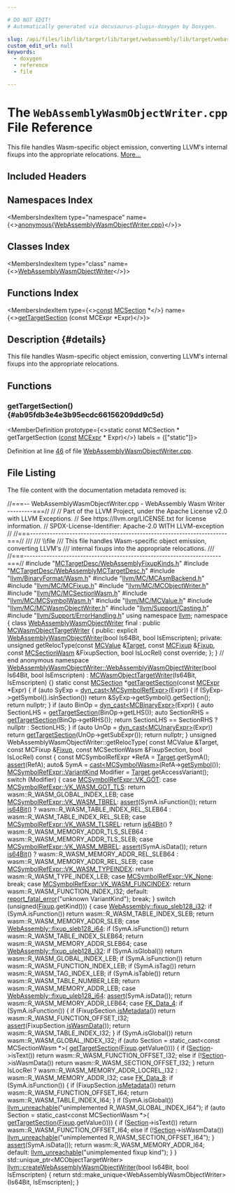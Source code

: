 ```yaml
---

# DO NOT EDIT!
# Automatically generated via docusaurus-plugin-doxygen by Doxygen.

slug: /api/files/lib/lib/target/lib/target/webassembly/lib/target/webassembly/mctargetdesc/webassemblywasmobjectwriter-cpp
custom_edit_url: null
keywords:
  - doxygen
  - reference
  - file

---
```





# The `WebAssemblyWasmObjectWriter.cpp` File Reference

<DoxygenPage pluginConfig={pluginConfig}>

This file handles Wasm-specific object emission, converting LLVM&#39;s internal fixups into the appropriate relocations. <a href="#details">More...</a>

## Included Headers

<IncludesList>
<IncludesListItem
  filePath="MCTargetDesc/WebAssemblyFixupKinds.h"
  permalink="/docs/api/files/lib/lib/target/lib/target/webassembly/lib/target/webassembly/mctargetdesc/webassemblyfixupkinds-h"
  isLocal="true" />
<IncludesListItem
  filePath="MCTargetDesc/WebAssemblyMCTargetDesc.h"
  permalink="/docs/api/files/lib/lib/target/lib/target/webassembly/lib/target/webassembly/mctargetdesc/webassemblymctargetdesc-h"
  isLocal="true" />
<IncludesListItem
  filePath="llvm/BinaryFormat/Wasm.h"
  permalink="/docs/api/files/include/include/llvm/include/llvm/binaryformat/wasm-h"
  isLocal="true" />
<IncludesListItem
  filePath="llvm/MC/MCAsmBackend.h"
  permalink="/docs/api/files/include/include/llvm/include/llvm/mc/mcasmbackend-h"
  isLocal="true" />
<IncludesListItem
  filePath="llvm/MC/MCFixup.h"
  permalink="/docs/api/files/include/include/llvm/include/llvm/mc/mcfixup-h"
  isLocal="true" />
<IncludesListItem
  filePath="llvm/MC/MCObjectWriter.h"
  permalink="/docs/api/files/include/include/llvm/include/llvm/mc/mcobjectwriter-h"
  isLocal="true" />
<IncludesListItem
  filePath="llvm/MC/MCSectionWasm.h"
  permalink="/docs/api/files/include/include/llvm/include/llvm/mc/mcsectionwasm-h"
  isLocal="true" />
<IncludesListItem
  filePath="llvm/MC/MCSymbolWasm.h"
  permalink="/docs/api/files/include/include/llvm/include/llvm/mc/mcsymbolwasm-h"
  isLocal="true" />
<IncludesListItem
  filePath="llvm/MC/MCValue.h"
  permalink="/docs/api/files/include/include/llvm/include/llvm/mc/mcvalue-h"
  isLocal="true" />
<IncludesListItem
  filePath="llvm/MC/MCWasmObjectWriter.h"
  permalink="/docs/api/files/include/include/llvm/include/llvm/mc/mcwasmobjectwriter-h"
  isLocal="true" />
<IncludesListItem
  filePath="llvm/Support/Casting.h"
  permalink="/docs/api/files/include/include/llvm/include/llvm/support/casting-h"
  isLocal="true" />
<IncludesListItem
  filePath="llvm/Support/ErrorHandling.h"
  permalink="/docs/api/files/include/include/llvm/include/llvm/support/errorhandling-h"
  isLocal="true" />
</IncludesList>

## Namespaces Index

<MembersIndex>

<MembersIndexItem
  type="namespace"
  name={<><a href="/docs/api/namespaces/anonymous-webassemblywasmobjectwriter-cpp-">anonymous&#123;WebAssemblyWasmObjectWriter.cpp&#125;</a></>}>
</MembersIndexItem>

</MembersIndex>

## Classes Index

<MembersIndex>

<MembersIndexItem
  type="class"
  name={<><a href="/docs/api/classes/anonymous-namespace-webassemblywasmobjectwriter-cpp-/webassemblywasmobjectwriter">WebAssemblyWasmObjectWriter</a></>}>
</MembersIndexItem>

</MembersIndex>

## Functions Index

<MembersIndex>

<MembersIndexItem
  type={<><a href="/docs/api/files/lib/lib/target/lib/target/aarch64/aarch64promoteconstant-cpp/#a90f8350fecae261c25be85d38b451bff">const</a> <a href="/docs/api/classes/llvm/mcsection">MCSection</a> &#42;</>}
  name={<><a href="#ab95fdb3e4e3b95ecdc66156209dd9c5d">getTargetSection</a> (const MCExpr &#42;Expr)</>}>
</MembersIndexItem>

</MembersIndex>

## Description {#details}

This file handles Wasm-specific object emission, converting LLVM&#39;s internal fixups into the appropriate relocations.

<SectionDefinition>

## Functions

### getTargetSection() {#ab95fdb3e4e3b95ecdc66156209dd9c5d}

<MemberDefinition
  prototype={<>static const MCSection &#42; getTargetSection (<a href="/docs/api/files/lib/lib/target/lib/target/aarch64/aarch64promoteconstant-cpp/#a90f8350fecae261c25be85d38b451bff">const</a> <a href="/docs/api/classes/llvm/mcexpr">MCExpr</a> &#42; Expr)</>}
  labels = {["static"]}>

Definition at line <a href="#l00046">46</a> of file <a href="/docs/api/files/lib/lib/target/lib/target/webassembly/lib/target/webassembly/mctargetdesc/webassemblywasmobjectwriter-cpp">WebAssemblyWasmObjectWriter.cpp</a>.
</MemberDefinition>

</SectionDefinition>

## File Listing

The file content with the documentation metadata removed is:

<ProgramListing>

<Link id="l00001" /><CodeLine lineNumber="1"><Highlight kind="comment">//===-- WebAssemblyWasmObjectWriter.cpp - WebAssembly Wasm Writer ---------===//</Highlight><Highlight kind="normal"></Highlight></CodeLine>
<Link id="l00002" /><CodeLine lineNumber="2"><Highlight kind="normal"></Highlight><Highlight kind="comment">//</Highlight><Highlight kind="normal"></Highlight></CodeLine>
<Link id="l00003" /><CodeLine lineNumber="3"><Highlight kind="normal"></Highlight><Highlight kind="comment">// Part of the LLVM Project, under the Apache License v2.0 with LLVM Exceptions.</Highlight><Highlight kind="normal"></Highlight></CodeLine>
<Link id="l00004" /><CodeLine lineNumber="4"><Highlight kind="normal"></Highlight><Highlight kind="comment">// See https://llvm.org/LICENSE.txt for license information.</Highlight><Highlight kind="normal"></Highlight></CodeLine>
<Link id="l00005" /><CodeLine lineNumber="5"><Highlight kind="normal"></Highlight><Highlight kind="comment">// SPDX-License-Identifier: Apache-2.0 WITH LLVM-exception</Highlight><Highlight kind="normal"></Highlight></CodeLine>
<Link id="l00006" /><CodeLine lineNumber="6"><Highlight kind="normal"></Highlight><Highlight kind="comment">//</Highlight><Highlight kind="normal"></Highlight></CodeLine>
<Link id="l00007" /><CodeLine lineNumber="7"><Highlight kind="normal"></Highlight><Highlight kind="comment">//===----------------------------------------------------------------------===//</Highlight><Highlight kind="comment"></Highlight></CodeLine>
<Link id="l00008" /><CodeLine lineNumber="8"><Highlight kind="comment">///</Highlight></CodeLine>
<Link id="l00009" /><CodeLine lineNumber="9"><Highlight kind="comment">/// \\file</Highlight></CodeLine>
<Link id="l00010" /><CodeLine lineNumber="10"><Highlight kind="comment">/// This file handles Wasm-specific object emission, converting LLVM&#39;s</Highlight></CodeLine>
<Link id="l00011" /><CodeLine lineNumber="11"><Highlight kind="comment">/// internal fixups into the appropriate relocations.</Highlight></CodeLine>
<Link id="l00012" /><CodeLine lineNumber="12"><Highlight kind="comment">///</Highlight><Highlight kind="normal"></Highlight></CodeLine>
<Link id="l00013" /><CodeLine lineNumber="13"><Highlight kind="normal"></Highlight><Highlight kind="comment">//===----------------------------------------------------------------------===//</Highlight><Highlight kind="normal"></Highlight></CodeLine>
<Link id="l00014" /><CodeLine lineNumber="14"><Highlight kind="normal"></Highlight></CodeLine>
<Link id="l00015" /><CodeLine lineNumber="15"><Highlight kind="normal"></Highlight><Highlight kind="preprocessor">#include &quot;<a href="/docs/api/files/lib/lib/target/lib/target/webassembly/lib/target/webassembly/mctargetdesc/webassemblyfixupkinds-h">MCTargetDesc/WebAssemblyFixupKinds.h</a>&quot;</Highlight><Highlight kind="normal"></Highlight></CodeLine>
<Link id="l00016" /><CodeLine lineNumber="16"><Highlight kind="normal"></Highlight><Highlight kind="preprocessor">#include &quot;<a href="/docs/api/files/lib/lib/target/lib/target/webassembly/lib/target/webassembly/mctargetdesc/webassemblymctargetdesc-h">MCTargetDesc/WebAssemblyMCTargetDesc.h</a>&quot;</Highlight><Highlight kind="normal"></Highlight></CodeLine>
<Link id="l00017" /><CodeLine lineNumber="17"><Highlight kind="normal"></Highlight><Highlight kind="preprocessor">#include &quot;<a href="/docs/api/files/include/include/llvm/include/llvm/binaryformat/wasm-h">llvm/BinaryFormat/Wasm.h</a>&quot;</Highlight><Highlight kind="normal"></Highlight></CodeLine>
<Link id="l00018" /><CodeLine lineNumber="18"><Highlight kind="normal"></Highlight><Highlight kind="preprocessor">#include &quot;<a href="/docs/api/files/include/include/llvm/include/llvm/mc/mcasmbackend-h">llvm/MC/MCAsmBackend.h</a>&quot;</Highlight><Highlight kind="normal"></Highlight></CodeLine>
<Link id="l00019" /><CodeLine lineNumber="19"><Highlight kind="normal"></Highlight><Highlight kind="preprocessor">#include &quot;<a href="/docs/api/files/include/include/llvm/include/llvm/mc/mcfixup-h">llvm/MC/MCFixup.h</a>&quot;</Highlight><Highlight kind="normal"></Highlight></CodeLine>
<Link id="l00020" /><CodeLine lineNumber="20"><Highlight kind="normal"></Highlight><Highlight kind="preprocessor">#include &quot;<a href="/docs/api/files/include/include/llvm/include/llvm/mc/mcobjectwriter-h">llvm/MC/MCObjectWriter.h</a>&quot;</Highlight><Highlight kind="normal"></Highlight></CodeLine>
<Link id="l00021" /><CodeLine lineNumber="21"><Highlight kind="normal"></Highlight><Highlight kind="preprocessor">#include &quot;<a href="/docs/api/files/include/include/llvm/include/llvm/mc/mcsectionwasm-h">llvm/MC/MCSectionWasm.h</a>&quot;</Highlight><Highlight kind="normal"></Highlight></CodeLine>
<Link id="l00022" /><CodeLine lineNumber="22"><Highlight kind="normal"></Highlight><Highlight kind="preprocessor">#include &quot;<a href="/docs/api/files/include/include/llvm/include/llvm/mc/mcsymbolwasm-h">llvm/MC/MCSymbolWasm.h</a>&quot;</Highlight><Highlight kind="normal"></Highlight></CodeLine>
<Link id="l00023" /><CodeLine lineNumber="23"><Highlight kind="normal"></Highlight><Highlight kind="preprocessor">#include &quot;<a href="/docs/api/files/include/include/llvm/include/llvm/mc/mcvalue-h">llvm/MC/MCValue.h</a>&quot;</Highlight><Highlight kind="normal"></Highlight></CodeLine>
<Link id="l00024" /><CodeLine lineNumber="24"><Highlight kind="normal"></Highlight><Highlight kind="preprocessor">#include &quot;<a href="/docs/api/files/include/include/llvm/include/llvm/mc/mcwasmobjectwriter-h">llvm/MC/MCWasmObjectWriter.h</a>&quot;</Highlight><Highlight kind="normal"></Highlight></CodeLine>
<Link id="l00025" /><CodeLine lineNumber="25"><Highlight kind="normal"></Highlight><Highlight kind="preprocessor">#include &quot;<a href="/docs/api/files/include/include/llvm/include/llvm/support/casting-h">llvm/Support/Casting.h</a>&quot;</Highlight><Highlight kind="normal"></Highlight></CodeLine>
<Link id="l00026" /><CodeLine lineNumber="26"><Highlight kind="normal"></Highlight><Highlight kind="preprocessor">#include &quot;<a href="/docs/api/files/include/include/llvm/include/llvm/support/errorhandling-h">llvm/Support/ErrorHandling.h</a>&quot;</Highlight><Highlight kind="normal"></Highlight></CodeLine>
<Link id="l00027" /><CodeLine lineNumber="27"><Highlight kind="normal"></Highlight></CodeLine>
<Link id="l00028" /><CodeLine lineNumber="28"><Highlight kind="normal"></Highlight><Highlight kind="keyword">using namespace </Highlight><Highlight kind="normal"><a href="/docs/api/namespaces/llvm">llvm</a>;</Highlight></CodeLine>
<Link id="l00029" /><CodeLine lineNumber="29"><Highlight kind="normal"></Highlight></CodeLine>
<Link id="l00030" /><CodeLine lineNumber="30" lineLink="/docs/api/namespaces/anonymous-webassemblywasmobjectwriter-cpp-"><Highlight kind="normal"></Highlight><Highlight kind="keyword">namespace </Highlight><Highlight kind="normal">&#123;</Highlight></CodeLine>
<Link id="l00031" /><CodeLine lineNumber="31" lineLink="/docs/api/classes/anonymous-namespace-webassemblywasmobjectwriter-cpp-/webassemblywasmobjectwriter"><Highlight kind="normal"></Highlight><Highlight kind="keyword">class </Highlight><Highlight kind="normal"><a href="/docs/api/classes/anonymous-namespace-webassemblywasmobjectwriter-cpp-/webassemblywasmobjectwriter/#a21786f5d557a45b934d4041e22fa61f1">WebAssemblyWasmObjectWriter</a> final : </Highlight><Highlight kind="keyword">public</Highlight><Highlight kind="normal"> <a href="/docs/api/classes/llvm/mcwasmobjecttargetwriter/#ac1f8f37b6ecbee31e9a71c1575d08321">MCWasmObjectTargetWriter</a> &#123;</Highlight></CodeLine>
<Link id="l00032" /><CodeLine lineNumber="32"><Highlight kind="normal"></Highlight><Highlight kind="keyword">public</Highlight><Highlight kind="normal">:</Highlight></CodeLine>
<Link id="l00033" /><CodeLine lineNumber="33"><Highlight kind="normal">  </Highlight><Highlight kind="keyword">explicit</Highlight><Highlight kind="normal"> <a href="/docs/api/classes/anonymous-namespace-webassemblywasmobjectwriter-cpp-/webassemblywasmobjectwriter/#a21786f5d557a45b934d4041e22fa61f1">WebAssemblyWasmObjectWriter</a>(</Highlight><Highlight kind="keywordtype">bool</Highlight><Highlight kind="normal"> Is64Bit, </Highlight><Highlight kind="keywordtype">bool</Highlight><Highlight kind="normal"> IsEmscripten);</Highlight></CodeLine>
<Link id="l00034" /><CodeLine lineNumber="34"><Highlight kind="normal"></Highlight></CodeLine>
<Link id="l00035" /><CodeLine lineNumber="35"><Highlight kind="normal"></Highlight><Highlight kind="keyword">private</Highlight><Highlight kind="normal">:</Highlight></CodeLine>
<Link id="l00036" /><CodeLine lineNumber="36"><Highlight kind="normal">  </Highlight><Highlight kind="keywordtype">unsigned</Highlight><Highlight kind="normal"> getRelocType(</Highlight><Highlight kind="keyword">const</Highlight><Highlight kind="normal"> <a href="/docs/api/classes/llvm/mcvalue">MCValue</a> &amp;<a href="/docs/api/classes/llvm/target">Target</a>, </Highlight><Highlight kind="keyword">const</Highlight><Highlight kind="normal"> <a href="/docs/api/classes/llvm/mcfixup">MCFixup</a> &amp;<a href="/docs/api/files/lib/lib/target/lib/target/powerpc/ppctlsdynamiccall-cpp/#a4a235aedca5bbfc39934045b6cbf9c70">Fixup</a>,</Highlight></CodeLine>
<Link id="l00037" /><CodeLine lineNumber="37"><Highlight kind="normal">                        </Highlight><Highlight kind="keyword">const</Highlight><Highlight kind="normal"> <a href="/docs/api/classes/llvm/mcsectionwasm">MCSectionWasm</a> &amp;FixupSection,</Highlight></CodeLine>
<Link id="l00038" /><CodeLine lineNumber="38"><Highlight kind="normal">                        </Highlight><Highlight kind="keywordtype">bool</Highlight><Highlight kind="normal"> IsLocRel) </Highlight><Highlight kind="keyword">const override</Highlight><Highlight kind="normal">;</Highlight></CodeLine>
<Link id="l00039" /><CodeLine lineNumber="39"><Highlight kind="normal">&#125;;</Highlight></CodeLine>
<Link id="l00040" /><CodeLine lineNumber="40"><Highlight kind="normal">&#125; </Highlight><Highlight kind="comment">// end anonymous namespace</Highlight><Highlight kind="normal"></Highlight></CodeLine>
<Link id="l00041" /><CodeLine lineNumber="41"><Highlight kind="normal"></Highlight></CodeLine>
<Link id="l00042" /><CodeLine lineNumber="42" lineLink="/docs/api/classes/anonymous-namespace-webassemblywasmobjectwriter-cpp-/webassemblywasmobjectwriter/#a21786f5d557a45b934d4041e22fa61f1"><Highlight kind="normal"><a href="/docs/api/classes/anonymous-namespace-webassemblywasmobjectwriter-cpp-/webassemblywasmobjectwriter/#a21786f5d557a45b934d4041e22fa61f1">WebAssemblyWasmObjectWriter::WebAssemblyWasmObjectWriter</a>(</Highlight><Highlight kind="keywordtype">bool</Highlight><Highlight kind="normal"> Is64Bit,</Highlight></CodeLine>
<Link id="l00043" /><CodeLine lineNumber="43"><Highlight kind="normal">                                                         </Highlight><Highlight kind="keywordtype">bool</Highlight><Highlight kind="normal"> IsEmscripten)</Highlight></CodeLine>
<Link id="l00044" /><CodeLine lineNumber="44"><Highlight kind="normal">    : <a href="/docs/api/classes/llvm/mcwasmobjecttargetwriter/#ac1f8f37b6ecbee31e9a71c1575d08321">MCWasmObjectTargetWriter</a>(Is64Bit, IsEmscripten) &#123;&#125;</Highlight></CodeLine>
<Link id="l00045" /><CodeLine lineNumber="45"><Highlight kind="normal"></Highlight></CodeLine>
<Link id="l00046" /><CodeLine lineNumber="46" lineLink="#ab95fdb3e4e3b95ecdc66156209dd9c5d"><Highlight kind="normal"></Highlight><Highlight kind="keyword">static</Highlight><Highlight kind="normal"> </Highlight><Highlight kind="keyword">const</Highlight><Highlight kind="normal"> <a href="/docs/api/classes/llvm/mcsection">MCSection</a> &#42;<a href="#ab95fdb3e4e3b95ecdc66156209dd9c5d">getTargetSection</a>(</Highlight><Highlight kind="keyword">const</Highlight><Highlight kind="normal"> <a href="/docs/api/classes/llvm/mcexpr">MCExpr</a> &#42;Expr) &#123;</Highlight></CodeLine>
<Link id="l00047" /><CodeLine lineNumber="47"><Highlight kind="normal">  </Highlight><Highlight kind="keywordflow">if</Highlight><Highlight kind="normal"> (</Highlight><Highlight kind="keyword">auto</Highlight><Highlight kind="normal"> SyExp = <a href="/docs/api/namespaces/llvm/#a22eeee01734061ac1b31ccd994c49eef">dyn&#95;cast&lt;MCSymbolRefExpr&gt;</a>(Expr)) &#123;</Highlight></CodeLine>
<Link id="l00048" /><CodeLine lineNumber="48"><Highlight kind="normal">    </Highlight><Highlight kind="keywordflow">if</Highlight><Highlight kind="normal"> (SyExp-&gt;getSymbol().isInSection())</Highlight></CodeLine>
<Link id="l00049" /><CodeLine lineNumber="49"><Highlight kind="normal">      </Highlight><Highlight kind="keywordflow">return</Highlight><Highlight kind="normal"> &amp;SyExp-&gt;getSymbol().getSection();</Highlight></CodeLine>
<Link id="l00050" /><CodeLine lineNumber="50"><Highlight kind="normal">    </Highlight><Highlight kind="keywordflow">return</Highlight><Highlight kind="normal"> </Highlight><Highlight kind="keyword">nullptr</Highlight><Highlight kind="normal">;</Highlight></CodeLine>
<Link id="l00051" /><CodeLine lineNumber="51"><Highlight kind="normal">  &#125;</Highlight></CodeLine>
<Link id="l00052" /><CodeLine lineNumber="52"><Highlight kind="normal"></Highlight></CodeLine>
<Link id="l00053" /><CodeLine lineNumber="53"><Highlight kind="normal">  </Highlight><Highlight kind="keywordflow">if</Highlight><Highlight kind="normal"> (</Highlight><Highlight kind="keyword">auto</Highlight><Highlight kind="normal"> BinOp = <a href="/docs/api/namespaces/llvm/#a22eeee01734061ac1b31ccd994c49eef">dyn&#95;cast&lt;MCBinaryExpr&gt;</a>(Expr)) &#123;</Highlight></CodeLine>
<Link id="l00054" /><CodeLine lineNumber="54"><Highlight kind="normal">    </Highlight><Highlight kind="keyword">auto</Highlight><Highlight kind="normal"> SectionLHS = <a href="#ab95fdb3e4e3b95ecdc66156209dd9c5d">getTargetSection</a>(BinOp-&gt;getLHS());</Highlight></CodeLine>
<Link id="l00055" /><CodeLine lineNumber="55"><Highlight kind="normal">    </Highlight><Highlight kind="keyword">auto</Highlight><Highlight kind="normal"> SectionRHS = <a href="#ab95fdb3e4e3b95ecdc66156209dd9c5d">getTargetSection</a>(BinOp-&gt;getRHS());</Highlight></CodeLine>
<Link id="l00056" /><CodeLine lineNumber="56"><Highlight kind="normal">    </Highlight><Highlight kind="keywordflow">return</Highlight><Highlight kind="normal"> SectionLHS == SectionRHS ? nullptr : SectionLHS;</Highlight></CodeLine>
<Link id="l00057" /><CodeLine lineNumber="57"><Highlight kind="normal">  &#125;</Highlight></CodeLine>
<Link id="l00058" /><CodeLine lineNumber="58"><Highlight kind="normal"></Highlight></CodeLine>
<Link id="l00059" /><CodeLine lineNumber="59"><Highlight kind="normal">  </Highlight><Highlight kind="keywordflow">if</Highlight><Highlight kind="normal"> (</Highlight><Highlight kind="keyword">auto</Highlight><Highlight kind="normal"> UnOp = <a href="/docs/api/namespaces/llvm/#a22eeee01734061ac1b31ccd994c49eef">dyn&#95;cast&lt;MCUnaryExpr&gt;</a>(Expr))</Highlight></CodeLine>
<Link id="l00060" /><CodeLine lineNumber="60"><Highlight kind="normal">    </Highlight><Highlight kind="keywordflow">return</Highlight><Highlight kind="normal"> <a href="#ab95fdb3e4e3b95ecdc66156209dd9c5d">getTargetSection</a>(UnOp-&gt;getSubExpr());</Highlight></CodeLine>
<Link id="l00061" /><CodeLine lineNumber="61"><Highlight kind="normal"></Highlight></CodeLine>
<Link id="l00062" /><CodeLine lineNumber="62"><Highlight kind="normal">  </Highlight><Highlight kind="keywordflow">return</Highlight><Highlight kind="normal"> </Highlight><Highlight kind="keyword">nullptr</Highlight><Highlight kind="normal">;</Highlight></CodeLine>
<Link id="l00063" /><CodeLine lineNumber="63"><Highlight kind="normal">&#125;</Highlight></CodeLine>
<Link id="l00064" /><CodeLine lineNumber="64"><Highlight kind="normal"></Highlight></CodeLine>
<Link id="l00065" /><CodeLine lineNumber="65"><Highlight kind="normal"></Highlight><Highlight kind="keywordtype">unsigned</Highlight><Highlight kind="normal"> WebAssemblyWasmObjectWriter::getRelocType(</Highlight></CodeLine>
<Link id="l00066" /><CodeLine lineNumber="66"><Highlight kind="normal">    </Highlight><Highlight kind="keyword">const</Highlight><Highlight kind="normal"> MCValue &amp;Target, </Highlight><Highlight kind="keyword">const</Highlight><Highlight kind="normal"> MCFixup &amp;<a href="/docs/api/files/lib/lib/target/lib/target/powerpc/ppctlsdynamiccall-cpp/#a4a235aedca5bbfc39934045b6cbf9c70">Fixup</a>,</Highlight></CodeLine>
<Link id="l00067" /><CodeLine lineNumber="67"><Highlight kind="normal">    </Highlight><Highlight kind="keyword">const</Highlight><Highlight kind="normal"> MCSectionWasm &amp;FixupSection, </Highlight><Highlight kind="keywordtype">bool</Highlight><Highlight kind="normal"> IsLocRel)</Highlight><Highlight kind="keyword"> const </Highlight><Highlight kind="normal">&#123;</Highlight></CodeLine>
<Link id="l00068" /><CodeLine lineNumber="68"><Highlight kind="normal">  </Highlight><Highlight kind="keyword">const</Highlight><Highlight kind="normal"> MCSymbolRefExpr &#42;RefA = <a href="/docs/api/namespaces/llvm/amdgpu/exp/#af7592dc94276d1958420bcfb414b6998">Target</a>.getSymA();</Highlight></CodeLine>
<Link id="l00069" /><CodeLine lineNumber="69"><Highlight kind="normal">  <a href="/docs/api/files/lib/lib/target/lib/target/amdgpu/silowercontrolflow-cpp/#a4868c5d81c5ccc98c47aeab6244346a0">assert</a>(RefA);</Highlight></CodeLine>
<Link id="l00070" /><CodeLine lineNumber="70"><Highlight kind="normal">  </Highlight><Highlight kind="keyword">auto</Highlight><Highlight kind="normal">&amp; SymA = <a href="/docs/api/namespaces/llvm/#ac4fc845f5ed92de63cd4474f128f5fc5">cast&lt;MCSymbolWasm&gt;</a>(RefA-&gt;<a href="/docs/api/classes/llvm/mcsymbolrefexpr/#a048f077746d95f142d02e56586862bf2">getSymbol</a>());</Highlight></CodeLine>
<Link id="l00071" /><CodeLine lineNumber="71"><Highlight kind="normal"></Highlight></CodeLine>
<Link id="l00072" /><CodeLine lineNumber="72"><Highlight kind="normal">  <a href="/docs/api/classes/llvm/mcsymbolrefexpr/#a5c463f6352570ee778c35c40949c4985">MCSymbolRefExpr::VariantKind</a> Modifier = <a href="/docs/api/namespaces/llvm/amdgpu/exp/#af7592dc94276d1958420bcfb414b6998">Target</a>.getAccessVariant();</Highlight></CodeLine>
<Link id="l00073" /><CodeLine lineNumber="73"><Highlight kind="normal"></Highlight></CodeLine>
<Link id="l00074" /><CodeLine lineNumber="74"><Highlight kind="normal">  </Highlight><Highlight kind="keywordflow">switch</Highlight><Highlight kind="normal"> (Modifier) &#123;</Highlight></CodeLine>
<Link id="l00075" /><CodeLine lineNumber="75"><Highlight kind="normal">    </Highlight><Highlight kind="keywordflow">case</Highlight><Highlight kind="normal"> <a href="/docs/api/classes/llvm/mcsymbolrefexpr/#a5c463f6352570ee778c35c40949c4985aa780672c4378b10a1ef6094a4c46de10">MCSymbolRefExpr::VK&#95;GOT</a>:</Highlight></CodeLine>
<Link id="l00076" /><CodeLine lineNumber="76"><Highlight kind="normal">    </Highlight><Highlight kind="keywordflow">case</Highlight><Highlight kind="normal"> <a href="/docs/api/classes/llvm/mcsymbolrefexpr/#a5c463f6352570ee778c35c40949c4985a5b59c0c7585f11717cc920f4823e19b0">MCSymbolRefExpr::VK&#95;WASM&#95;GOT&#95;TLS</a>:</Highlight></CodeLine>
<Link id="l00077" /><CodeLine lineNumber="77"><Highlight kind="normal">      </Highlight><Highlight kind="keywordflow">return</Highlight><Highlight kind="normal"> wasm::R&#95;WASM&#95;GLOBAL&#95;INDEX&#95;LEB;</Highlight></CodeLine>
<Link id="l00078" /><CodeLine lineNumber="78"><Highlight kind="normal">    </Highlight><Highlight kind="keywordflow">case</Highlight><Highlight kind="normal"> <a href="/docs/api/classes/llvm/mcsymbolrefexpr/#a5c463f6352570ee778c35c40949c4985a014ec8c7c1ea8fa9780614984167ff73">MCSymbolRefExpr::VK&#95;WASM&#95;TBREL</a>:</Highlight></CodeLine>
<Link id="l00079" /><CodeLine lineNumber="79"><Highlight kind="normal">      <a href="/docs/api/files/lib/lib/target/lib/target/amdgpu/silowercontrolflow-cpp/#a4868c5d81c5ccc98c47aeab6244346a0">assert</a>(SymA.isFunction());</Highlight></CodeLine>
<Link id="l00080" /><CodeLine lineNumber="80"><Highlight kind="normal">      </Highlight><Highlight kind="keywordflow">return</Highlight><Highlight kind="normal"> <a href="/docs/api/classes/llvm/mcwasmobjecttargetwriter/#a20884c3e95059624d66bfdd2542fb937">is64Bit</a>() ? wasm::R&#95;WASM&#95;TABLE&#95;INDEX&#95;REL&#95;SLEB64</Highlight></CodeLine>
<Link id="l00081" /><CodeLine lineNumber="81"><Highlight kind="normal">                       : wasm::R&#95;WASM&#95;TABLE&#95;INDEX&#95;REL&#95;SLEB;</Highlight></CodeLine>
<Link id="l00082" /><CodeLine lineNumber="82"><Highlight kind="normal">    </Highlight><Highlight kind="keywordflow">case</Highlight><Highlight kind="normal"> <a href="/docs/api/classes/llvm/mcsymbolrefexpr/#a5c463f6352570ee778c35c40949c4985ac07f166f23e0a79d7a862db2c4ba34ec">MCSymbolRefExpr::VK&#95;WASM&#95;TLSREL</a>:</Highlight></CodeLine>
<Link id="l00083" /><CodeLine lineNumber="83"><Highlight kind="normal">      </Highlight><Highlight kind="keywordflow">return</Highlight><Highlight kind="normal"> <a href="/docs/api/classes/llvm/mcwasmobjecttargetwriter/#a20884c3e95059624d66bfdd2542fb937">is64Bit</a>() ? wasm::R&#95;WASM&#95;MEMORY&#95;ADDR&#95;TLS&#95;SLEB64</Highlight></CodeLine>
<Link id="l00084" /><CodeLine lineNumber="84"><Highlight kind="normal">                       : wasm::R&#95;WASM&#95;MEMORY&#95;ADDR&#95;TLS&#95;SLEB;</Highlight></CodeLine>
<Link id="l00085" /><CodeLine lineNumber="85"><Highlight kind="normal">    </Highlight><Highlight kind="keywordflow">case</Highlight><Highlight kind="normal"> <a href="/docs/api/classes/llvm/mcsymbolrefexpr/#a5c463f6352570ee778c35c40949c4985ae58d84420e2227703a6f439f63517690">MCSymbolRefExpr::VK&#95;WASM&#95;MBREL</a>:</Highlight></CodeLine>
<Link id="l00086" /><CodeLine lineNumber="86"><Highlight kind="normal">      <a href="/docs/api/files/lib/lib/target/lib/target/amdgpu/silowercontrolflow-cpp/#a4868c5d81c5ccc98c47aeab6244346a0">assert</a>(SymA.isData());</Highlight></CodeLine>
<Link id="l00087" /><CodeLine lineNumber="87"><Highlight kind="normal">      </Highlight><Highlight kind="keywordflow">return</Highlight><Highlight kind="normal"> <a href="/docs/api/classes/llvm/mcwasmobjecttargetwriter/#a20884c3e95059624d66bfdd2542fb937">is64Bit</a>() ? wasm::R&#95;WASM&#95;MEMORY&#95;ADDR&#95;REL&#95;SLEB64</Highlight></CodeLine>
<Link id="l00088" /><CodeLine lineNumber="88"><Highlight kind="normal">                       : wasm::R&#95;WASM&#95;MEMORY&#95;ADDR&#95;REL&#95;SLEB;</Highlight></CodeLine>
<Link id="l00089" /><CodeLine lineNumber="89"><Highlight kind="normal">    </Highlight><Highlight kind="keywordflow">case</Highlight><Highlight kind="normal"> <a href="/docs/api/classes/llvm/mcsymbolrefexpr/#a5c463f6352570ee778c35c40949c4985a2fa9fd79289091758e4bdfbfb8c6ff9f">MCSymbolRefExpr::VK&#95;WASM&#95;TYPEINDEX</a>:</Highlight></CodeLine>
<Link id="l00090" /><CodeLine lineNumber="90"><Highlight kind="normal">      </Highlight><Highlight kind="keywordflow">return</Highlight><Highlight kind="normal"> wasm::R&#95;WASM&#95;TYPE&#95;INDEX&#95;LEB;</Highlight></CodeLine>
<Link id="l00091" /><CodeLine lineNumber="91"><Highlight kind="normal">    </Highlight><Highlight kind="keywordflow">case</Highlight><Highlight kind="normal"> <a href="/docs/api/classes/llvm/mcsymbolrefexpr/#a5c463f6352570ee778c35c40949c4985a01bc6396c4d841a7ea268c3cbf62d3b3">MCSymbolRefExpr::VK&#95;None</a>:</Highlight></CodeLine>
<Link id="l00092" /><CodeLine lineNumber="92"><Highlight kind="normal">      </Highlight><Highlight kind="keywordflow">break</Highlight><Highlight kind="normal">;</Highlight></CodeLine>
<Link id="l00093" /><CodeLine lineNumber="93"><Highlight kind="normal">    </Highlight><Highlight kind="keywordflow">case</Highlight><Highlight kind="normal"> <a href="/docs/api/classes/llvm/mcsymbolrefexpr/#a5c463f6352570ee778c35c40949c4985a62dd0aeb9839db4490d0e271b00123f5">MCSymbolRefExpr::VK&#95;WASM&#95;FUNCINDEX</a>:</Highlight></CodeLine>
<Link id="l00094" /><CodeLine lineNumber="94"><Highlight kind="normal">      </Highlight><Highlight kind="keywordflow">return</Highlight><Highlight kind="normal"> wasm::R&#95;WASM&#95;FUNCTION&#95;INDEX&#95;I32;</Highlight></CodeLine>
<Link id="l00095" /><CodeLine lineNumber="95"><Highlight kind="normal">    </Highlight><Highlight kind="keywordflow">default</Highlight><Highlight kind="normal">:</Highlight></CodeLine>
<Link id="l00096" /><CodeLine lineNumber="96"><Highlight kind="normal">      <a href="/docs/api/namespaces/llvm/#a7f2a3d4dcfee70225988aec53ff1e173">report&#95;fatal&#95;error</a>(</Highlight><Highlight kind="stringliteral">&quot;unknown VariantKind&quot;</Highlight><Highlight kind="normal">);</Highlight></CodeLine>
<Link id="l00097" /><CodeLine lineNumber="97"><Highlight kind="normal">      </Highlight><Highlight kind="keywordflow">break</Highlight><Highlight kind="normal">;</Highlight></CodeLine>
<Link id="l00098" /><CodeLine lineNumber="98"><Highlight kind="normal">  &#125;</Highlight></CodeLine>
<Link id="l00099" /><CodeLine lineNumber="99"><Highlight kind="normal"></Highlight></CodeLine>
<Link id="l00100" /><CodeLine lineNumber="100"><Highlight kind="normal">  </Highlight><Highlight kind="keywordflow">switch</Highlight><Highlight kind="normal"> (</Highlight><Highlight kind="keywordtype">unsigned</Highlight><Highlight kind="normal">(<a href="/docs/api/files/lib/lib/target/lib/target/powerpc/ppctlsdynamiccall-cpp/#a4a235aedca5bbfc39934045b6cbf9c70">Fixup</a>.getKind())) &#123;</Highlight></CodeLine>
<Link id="l00101" /><CodeLine lineNumber="101"><Highlight kind="normal">  </Highlight><Highlight kind="keywordflow">case</Highlight><Highlight kind="normal"> <a href="/docs/api/namespaces/llvm/webassembly/#aa08825e8a9ab12c1a9fa8e52f02718e0a368f8bfe0cd2aac109aa698ec6b78379">WebAssembly::fixup&#95;sleb128&#95;i32</a>:</Highlight></CodeLine>
<Link id="l00102" /><CodeLine lineNumber="102"><Highlight kind="normal">    </Highlight><Highlight kind="keywordflow">if</Highlight><Highlight kind="normal"> (SymA.isFunction())</Highlight></CodeLine>
<Link id="l00103" /><CodeLine lineNumber="103"><Highlight kind="normal">      </Highlight><Highlight kind="keywordflow">return</Highlight><Highlight kind="normal"> wasm::R&#95;WASM&#95;TABLE&#95;INDEX&#95;SLEB;</Highlight></CodeLine>
<Link id="l00104" /><CodeLine lineNumber="104"><Highlight kind="normal">    </Highlight><Highlight kind="keywordflow">return</Highlight><Highlight kind="normal"> wasm::R&#95;WASM&#95;MEMORY&#95;ADDR&#95;SLEB;</Highlight></CodeLine>
<Link id="l00105" /><CodeLine lineNumber="105"><Highlight kind="normal">  </Highlight><Highlight kind="keywordflow">case</Highlight><Highlight kind="normal"> <a href="/docs/api/namespaces/llvm/webassembly/#aa08825e8a9ab12c1a9fa8e52f02718e0a228d68180745c8d6dcaf4eba597d1479">WebAssembly::fixup&#95;sleb128&#95;i64</a>:</Highlight></CodeLine>
<Link id="l00106" /><CodeLine lineNumber="106"><Highlight kind="normal">    </Highlight><Highlight kind="keywordflow">if</Highlight><Highlight kind="normal"> (SymA.isFunction())</Highlight></CodeLine>
<Link id="l00107" /><CodeLine lineNumber="107"><Highlight kind="normal">      </Highlight><Highlight kind="keywordflow">return</Highlight><Highlight kind="normal"> wasm::R&#95;WASM&#95;TABLE&#95;INDEX&#95;SLEB64;</Highlight></CodeLine>
<Link id="l00108" /><CodeLine lineNumber="108"><Highlight kind="normal">    </Highlight><Highlight kind="keywordflow">return</Highlight><Highlight kind="normal"> wasm::R&#95;WASM&#95;MEMORY&#95;ADDR&#95;SLEB64;</Highlight></CodeLine>
<Link id="l00109" /><CodeLine lineNumber="109"><Highlight kind="normal">  </Highlight><Highlight kind="keywordflow">case</Highlight><Highlight kind="normal"> <a href="/docs/api/namespaces/llvm/webassembly/#aa08825e8a9ab12c1a9fa8e52f02718e0ad9ca950f4d8fba351134fb0de818551c">WebAssembly::fixup&#95;uleb128&#95;i32</a>:</Highlight></CodeLine>
<Link id="l00110" /><CodeLine lineNumber="110"><Highlight kind="normal">    </Highlight><Highlight kind="keywordflow">if</Highlight><Highlight kind="normal"> (SymA.isGlobal())</Highlight></CodeLine>
<Link id="l00111" /><CodeLine lineNumber="111"><Highlight kind="normal">      </Highlight><Highlight kind="keywordflow">return</Highlight><Highlight kind="normal"> wasm::R&#95;WASM&#95;GLOBAL&#95;INDEX&#95;LEB;</Highlight></CodeLine>
<Link id="l00112" /><CodeLine lineNumber="112"><Highlight kind="normal">    </Highlight><Highlight kind="keywordflow">if</Highlight><Highlight kind="normal"> (SymA.isFunction())</Highlight></CodeLine>
<Link id="l00113" /><CodeLine lineNumber="113"><Highlight kind="normal">      </Highlight><Highlight kind="keywordflow">return</Highlight><Highlight kind="normal"> wasm::R&#95;WASM&#95;FUNCTION&#95;INDEX&#95;LEB;</Highlight></CodeLine>
<Link id="l00114" /><CodeLine lineNumber="114"><Highlight kind="normal">    </Highlight><Highlight kind="keywordflow">if</Highlight><Highlight kind="normal"> (SymA.isTag())</Highlight></CodeLine>
<Link id="l00115" /><CodeLine lineNumber="115"><Highlight kind="normal">      </Highlight><Highlight kind="keywordflow">return</Highlight><Highlight kind="normal"> wasm::R&#95;WASM&#95;TAG&#95;INDEX&#95;LEB;</Highlight></CodeLine>
<Link id="l00116" /><CodeLine lineNumber="116"><Highlight kind="normal">    </Highlight><Highlight kind="keywordflow">if</Highlight><Highlight kind="normal"> (SymA.isTable())</Highlight></CodeLine>
<Link id="l00117" /><CodeLine lineNumber="117"><Highlight kind="normal">      </Highlight><Highlight kind="keywordflow">return</Highlight><Highlight kind="normal"> wasm::R&#95;WASM&#95;TABLE&#95;NUMBER&#95;LEB;</Highlight></CodeLine>
<Link id="l00118" /><CodeLine lineNumber="118"><Highlight kind="normal">    </Highlight><Highlight kind="keywordflow">return</Highlight><Highlight kind="normal"> wasm::R&#95;WASM&#95;MEMORY&#95;ADDR&#95;LEB;</Highlight></CodeLine>
<Link id="l00119" /><CodeLine lineNumber="119"><Highlight kind="normal">  </Highlight><Highlight kind="keywordflow">case</Highlight><Highlight kind="normal"> <a href="/docs/api/namespaces/llvm/webassembly/#aa08825e8a9ab12c1a9fa8e52f02718e0a2c7af664640e2b0aa2e518861223fe59">WebAssembly::fixup&#95;uleb128&#95;i64</a>:</Highlight></CodeLine>
<Link id="l00120" /><CodeLine lineNumber="120"><Highlight kind="normal">    <a href="/docs/api/files/lib/lib/target/lib/target/amdgpu/silowercontrolflow-cpp/#a4868c5d81c5ccc98c47aeab6244346a0">assert</a>(SymA.isData());</Highlight></CodeLine>
<Link id="l00121" /><CodeLine lineNumber="121"><Highlight kind="normal">    </Highlight><Highlight kind="keywordflow">return</Highlight><Highlight kind="normal"> wasm::R&#95;WASM&#95;MEMORY&#95;ADDR&#95;LEB64;</Highlight></CodeLine>
<Link id="l00122" /><CodeLine lineNumber="122"><Highlight kind="normal">  </Highlight><Highlight kind="keywordflow">case</Highlight><Highlight kind="normal"> <a href="/docs/api/namespaces/llvm/#a84cef097f15848752272d38769011f58a5d58ab615cde98af13deb16dbc09f42d">FK&#95;Data&#95;4</a>:</Highlight></CodeLine>
<Link id="l00123" /><CodeLine lineNumber="123"><Highlight kind="normal">    </Highlight><Highlight kind="keywordflow">if</Highlight><Highlight kind="normal"> (SymA.isFunction()) &#123;</Highlight></CodeLine>
<Link id="l00124" /><CodeLine lineNumber="124"><Highlight kind="normal">      </Highlight><Highlight kind="keywordflow">if</Highlight><Highlight kind="normal"> (FixupSection.<a href="/docs/api/classes/llvm/mcsectionwasm/#ae99a5978675f7bba0795acd8ed0c2c6f">isMetadata</a>())</Highlight></CodeLine>
<Link id="l00125" /><CodeLine lineNumber="125"><Highlight kind="normal">        </Highlight><Highlight kind="keywordflow">return</Highlight><Highlight kind="normal"> wasm::R&#95;WASM&#95;FUNCTION&#95;OFFSET&#95;I32;</Highlight></CodeLine>
<Link id="l00126" /><CodeLine lineNumber="126"><Highlight kind="normal">      <a href="/docs/api/files/lib/lib/target/lib/target/amdgpu/silowercontrolflow-cpp/#a4868c5d81c5ccc98c47aeab6244346a0">assert</a>(FixupSection.<a href="/docs/api/classes/llvm/mcsectionwasm/#aae13c85610bc6d0b6d95160e28bae031">isWasmData</a>());</Highlight></CodeLine>
<Link id="l00127" /><CodeLine lineNumber="127"><Highlight kind="normal">      </Highlight><Highlight kind="keywordflow">return</Highlight><Highlight kind="normal"> wasm::R&#95;WASM&#95;TABLE&#95;INDEX&#95;I32;</Highlight></CodeLine>
<Link id="l00128" /><CodeLine lineNumber="128"><Highlight kind="normal">    &#125;</Highlight></CodeLine>
<Link id="l00129" /><CodeLine lineNumber="129"><Highlight kind="normal">    </Highlight><Highlight kind="keywordflow">if</Highlight><Highlight kind="normal"> (SymA.isGlobal())</Highlight></CodeLine>
<Link id="l00130" /><CodeLine lineNumber="130"><Highlight kind="normal">      </Highlight><Highlight kind="keywordflow">return</Highlight><Highlight kind="normal"> wasm::R&#95;WASM&#95;GLOBAL&#95;INDEX&#95;I32;</Highlight></CodeLine>
<Link id="l00131" /><CodeLine lineNumber="131"><Highlight kind="normal">    </Highlight><Highlight kind="keywordflow">if</Highlight><Highlight kind="normal"> (</Highlight><Highlight kind="keyword">auto</Highlight><Highlight kind="normal"> Section = </Highlight><Highlight kind="keyword">static&#95;cast&lt;</Highlight><Highlight kind="keyword">const </Highlight><Highlight kind="normal">MCSectionWasm &#42;</Highlight><Highlight kind="keyword">&gt;</Highlight><Highlight kind="normal">(</Highlight></CodeLine>
<Link id="l00132" /><CodeLine lineNumber="132"><Highlight kind="normal">            <a href="#ab95fdb3e4e3b95ecdc66156209dd9c5d">getTargetSection</a>(<a href="/docs/api/files/lib/lib/target/lib/target/powerpc/ppctlsdynamiccall-cpp/#a4a235aedca5bbfc39934045b6cbf9c70">Fixup</a>.getValue()))) &#123;</Highlight></CodeLine>
<Link id="l00133" /><CodeLine lineNumber="133"><Highlight kind="normal">      </Highlight><Highlight kind="keywordflow">if</Highlight><Highlight kind="normal"> (<a href="/docs/api/namespaces/llvm/armbuildattrs/#aea10ca6bf098a425d51ac7fe65d30ed6a69c8a3bdf3f5753779a342f0cd97c090">Section</a>-&gt;isText())</Highlight></CodeLine>
<Link id="l00134" /><CodeLine lineNumber="134"><Highlight kind="normal">        </Highlight><Highlight kind="keywordflow">return</Highlight><Highlight kind="normal"> wasm::R&#95;WASM&#95;FUNCTION&#95;OFFSET&#95;I32;</Highlight></CodeLine>
<Link id="l00135" /><CodeLine lineNumber="135"><Highlight kind="normal">      </Highlight><Highlight kind="keywordflow">else</Highlight><Highlight kind="normal"> </Highlight><Highlight kind="keywordflow">if</Highlight><Highlight kind="normal"> (!<a href="/docs/api/namespaces/llvm/armbuildattrs/#aea10ca6bf098a425d51ac7fe65d30ed6a69c8a3bdf3f5753779a342f0cd97c090">Section</a>-&gt;isWasmData())</Highlight></CodeLine>
<Link id="l00136" /><CodeLine lineNumber="136"><Highlight kind="normal">        </Highlight><Highlight kind="keywordflow">return</Highlight><Highlight kind="normal"> wasm::R&#95;WASM&#95;SECTION&#95;OFFSET&#95;I32;</Highlight></CodeLine>
<Link id="l00137" /><CodeLine lineNumber="137"><Highlight kind="normal">    &#125;</Highlight></CodeLine>
<Link id="l00138" /><CodeLine lineNumber="138"><Highlight kind="normal">    </Highlight><Highlight kind="keywordflow">return</Highlight><Highlight kind="normal"> IsLocRel ? wasm::R&#95;WASM&#95;MEMORY&#95;ADDR&#95;LOCREL&#95;I32</Highlight></CodeLine>
<Link id="l00139" /><CodeLine lineNumber="139"><Highlight kind="normal">                    : wasm::R&#95;WASM&#95;MEMORY&#95;ADDR&#95;I32;</Highlight></CodeLine>
<Link id="l00140" /><CodeLine lineNumber="140"><Highlight kind="normal">  </Highlight><Highlight kind="keywordflow">case</Highlight><Highlight kind="normal"> <a href="/docs/api/namespaces/llvm/#a84cef097f15848752272d38769011f58a3a9388f6478ca218e5d1996e4063c8fe">FK&#95;Data&#95;8</a>:</Highlight></CodeLine>
<Link id="l00141" /><CodeLine lineNumber="141"><Highlight kind="normal">    </Highlight><Highlight kind="keywordflow">if</Highlight><Highlight kind="normal"> (SymA.isFunction()) &#123;</Highlight></CodeLine>
<Link id="l00142" /><CodeLine lineNumber="142"><Highlight kind="normal">      </Highlight><Highlight kind="keywordflow">if</Highlight><Highlight kind="normal"> (FixupSection.<a href="/docs/api/classes/llvm/mcsectionwasm/#ae99a5978675f7bba0795acd8ed0c2c6f">isMetadata</a>())</Highlight></CodeLine>
<Link id="l00143" /><CodeLine lineNumber="143"><Highlight kind="normal">        </Highlight><Highlight kind="keywordflow">return</Highlight><Highlight kind="normal"> wasm::R&#95;WASM&#95;FUNCTION&#95;OFFSET&#95;I64;</Highlight></CodeLine>
<Link id="l00144" /><CodeLine lineNumber="144"><Highlight kind="normal">      </Highlight><Highlight kind="keywordflow">return</Highlight><Highlight kind="normal"> wasm::R&#95;WASM&#95;TABLE&#95;INDEX&#95;I64;</Highlight></CodeLine>
<Link id="l00145" /><CodeLine lineNumber="145"><Highlight kind="normal">    &#125;</Highlight></CodeLine>
<Link id="l00146" /><CodeLine lineNumber="146"><Highlight kind="normal">    </Highlight><Highlight kind="keywordflow">if</Highlight><Highlight kind="normal"> (SymA.isGlobal())</Highlight></CodeLine>
<Link id="l00147" /><CodeLine lineNumber="147"><Highlight kind="normal">      <a href="/docs/api/files/include/include/llvm/include/llvm/support/errorhandling-h/#ace243f5c25697a1107cce46626b3dc94">llvm&#95;unreachable</a>(</Highlight><Highlight kind="stringliteral">&quot;unimplemented R&#95;WASM&#95;GLOBAL&#95;INDEX&#95;I64&quot;</Highlight><Highlight kind="normal">);</Highlight></CodeLine>
<Link id="l00148" /><CodeLine lineNumber="148"><Highlight kind="normal">    </Highlight><Highlight kind="keywordflow">if</Highlight><Highlight kind="normal"> (</Highlight><Highlight kind="keyword">auto</Highlight><Highlight kind="normal"> Section = </Highlight><Highlight kind="keyword">static&#95;cast&lt;</Highlight><Highlight kind="keyword">const </Highlight><Highlight kind="normal">MCSectionWasm &#42;</Highlight><Highlight kind="keyword">&gt;</Highlight><Highlight kind="normal">(</Highlight></CodeLine>
<Link id="l00149" /><CodeLine lineNumber="149"><Highlight kind="normal">            <a href="#ab95fdb3e4e3b95ecdc66156209dd9c5d">getTargetSection</a>(<a href="/docs/api/files/lib/lib/target/lib/target/powerpc/ppctlsdynamiccall-cpp/#a4a235aedca5bbfc39934045b6cbf9c70">Fixup</a>.getValue()))) &#123;</Highlight></CodeLine>
<Link id="l00150" /><CodeLine lineNumber="150"><Highlight kind="normal">      </Highlight><Highlight kind="keywordflow">if</Highlight><Highlight kind="normal"> (<a href="/docs/api/namespaces/llvm/armbuildattrs/#aea10ca6bf098a425d51ac7fe65d30ed6a69c8a3bdf3f5753779a342f0cd97c090">Section</a>-&gt;isText())</Highlight></CodeLine>
<Link id="l00151" /><CodeLine lineNumber="151"><Highlight kind="normal">        </Highlight><Highlight kind="keywordflow">return</Highlight><Highlight kind="normal"> wasm::R&#95;WASM&#95;FUNCTION&#95;OFFSET&#95;I64;</Highlight></CodeLine>
<Link id="l00152" /><CodeLine lineNumber="152"><Highlight kind="normal">      </Highlight><Highlight kind="keywordflow">else</Highlight><Highlight kind="normal"> </Highlight><Highlight kind="keywordflow">if</Highlight><Highlight kind="normal"> (!<a href="/docs/api/namespaces/llvm/armbuildattrs/#aea10ca6bf098a425d51ac7fe65d30ed6a69c8a3bdf3f5753779a342f0cd97c090">Section</a>-&gt;isWasmData())</Highlight></CodeLine>
<Link id="l00153" /><CodeLine lineNumber="153"><Highlight kind="normal">        <a href="/docs/api/files/include/include/llvm/include/llvm/support/errorhandling-h/#ace243f5c25697a1107cce46626b3dc94">llvm&#95;unreachable</a>(</Highlight><Highlight kind="stringliteral">&quot;unimplemented R&#95;WASM&#95;SECTION&#95;OFFSET&#95;I64&quot;</Highlight><Highlight kind="normal">);</Highlight></CodeLine>
<Link id="l00154" /><CodeLine lineNumber="154"><Highlight kind="normal">    &#125;</Highlight></CodeLine>
<Link id="l00155" /><CodeLine lineNumber="155"><Highlight kind="normal">    <a href="/docs/api/files/lib/lib/target/lib/target/amdgpu/silowercontrolflow-cpp/#a4868c5d81c5ccc98c47aeab6244346a0">assert</a>(SymA.isData());</Highlight></CodeLine>
<Link id="l00156" /><CodeLine lineNumber="156"><Highlight kind="normal">    </Highlight><Highlight kind="keywordflow">return</Highlight><Highlight kind="normal"> wasm::R&#95;WASM&#95;MEMORY&#95;ADDR&#95;I64;</Highlight></CodeLine>
<Link id="l00157" /><CodeLine lineNumber="157"><Highlight kind="normal">  </Highlight><Highlight kind="keywordflow">default</Highlight><Highlight kind="normal">:</Highlight></CodeLine>
<Link id="l00158" /><CodeLine lineNumber="158"><Highlight kind="normal">    <a href="/docs/api/files/include/include/llvm/include/llvm/support/errorhandling-h/#ace243f5c25697a1107cce46626b3dc94">llvm&#95;unreachable</a>(</Highlight><Highlight kind="stringliteral">&quot;unimplemented fixup kind&quot;</Highlight><Highlight kind="normal">);</Highlight></CodeLine>
<Link id="l00159" /><CodeLine lineNumber="159"><Highlight kind="normal">  &#125;</Highlight></CodeLine>
<Link id="l00160" /><CodeLine lineNumber="160"><Highlight kind="normal">&#125;</Highlight></CodeLine>
<Link id="l00161" /><CodeLine lineNumber="161"><Highlight kind="normal"></Highlight></CodeLine>
<Link id="l00162" /><CodeLine lineNumber="162"><Highlight kind="normal">std::unique&#95;ptr&lt;MCObjectTargetWriter&gt;</Highlight></CodeLine>
<Link id="l00163" /><CodeLine lineNumber="163" lineLink="/docs/api/namespaces/llvm/#a76797d45747d3bb60682402bb8316fd6"><Highlight kind="normal"><a href="/docs/api/namespaces/llvm/#a76797d45747d3bb60682402bb8316fd6">llvm::createWebAssemblyWasmObjectWriter</a>(</Highlight><Highlight kind="keywordtype">bool</Highlight><Highlight kind="normal"> Is64Bit, </Highlight><Highlight kind="keywordtype">bool</Highlight><Highlight kind="normal"> IsEmscripten) &#123;</Highlight></CodeLine>
<Link id="l00164" /><CodeLine lineNumber="164"><Highlight kind="normal">  </Highlight><Highlight kind="keywordflow">return</Highlight><Highlight kind="normal"> std::make&#95;unique&lt;WebAssemblyWasmObjectWriter&gt;(Is64Bit, IsEmscripten);</Highlight></CodeLine>
<Link id="l00165" /><CodeLine lineNumber="165"><Highlight kind="normal">&#125;</Highlight></CodeLine>

</ProgramListing>

</DoxygenPage>
